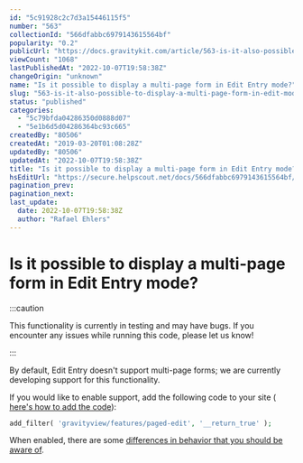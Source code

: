 ```yaml
---
id: "5c91928c2c7d3a15446115f5"
number: "563"
collectionId: "566dfabbc6979143615564bf"
popularity: "0.2"
publicUrl: "https://docs.gravitykit.com/article/563-is-it-also-possible-to-display-a-multi-page-form-in-edit-mode"
viewCount: "1068"
lastPublishedAt: "2022-10-07T19:58:38Z"
changeOrigin: "unknown"
name: "Is it possible to display a multi-page form in Edit Entry mode?"
slug: "563-is-it-also-possible-to-display-a-multi-page-form-in-edit-mode"
status: "published"
categories: 
  - "5c79bfda04286350d0888d07"
  - "5e1b6d5d04286364bc93c665"
createdBy: "80506"
createdAt: "2019-03-20T01:08:28Z"
updatedBy: "80506"
updatedAt: "2022-10-07T19:58:38Z"
title: "Is it possible to display a multi-page form in Edit Entry mode?"
hsEditUrl: "https://secure.helpscout.net/docs/566dfabbc6979143615564bf/article/5c91928c2c7d3a15446115f5"
pagination_prev: 
pagination_next: 
last_update:
  date: 2022-10-07T19:58:38Z
  author: "Rafael Ehlers"
---
```


# Is it possible to display a multi-page form in Edit Entry mode?


:::caution

This functionality is currently in testing and may have bugs. If you encounter any issues while running this code, please let us know!

:::



By default, Edit Entry doesn't support multi-page forms; we are currently developing support for this functionality.

If you would like to enable support, add the following code to your site ( [here's how to add the code](https://docs.gravitykit.com/article/210-where-to-put-code-samples)):

```php
add_filter( 'gravityview/features/paged-edit', '__return_true' );
```

When enabled, there are some [differences in behavior that you should be aware of](https://docs.gravitykit.com/article/819-edit-entry-multi-page-forms).